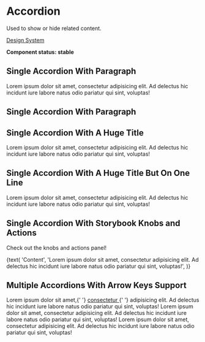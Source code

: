 
<Meta title="UI/Accordion" component={Accordion} decorators={[withKnobs]} />

# Accordion

Used to show or hide related content.

[Design System](https://designsystem.amsterdam.nl/7awj1hc9f/p/690480-accordion)

**Component status: stable**

## Single Accordion With Paragraph

<Preview>
  <Story name="Single Accordion With Paragraph">
    <Accordion title="Only a paragraph" id="one">
      <Paragraph gutterBottom={0}>
        Lorem ipsum dolor sit amet, consectetur adipisicing elit. Ad delectus
        hic incidunt iure labore natus odio pariatur qui sint, voluptas!
      </Paragraph>
    </Accordion>
  </Story>
</Preview>

## Single Accordion With Paragraph

<Preview>
  <Story name="Single Accordion With Custom Content">
    <Accordion title="With custom content" id="one">
      <Icon padding={4} size={48}>
        <FacebookPadded />
      </Icon>
    </Accordion>
  </Story>
</Preview>

## Single Accordion With A Huge Title

<Preview>
  <Story name="Single Accordion With A Huge Title">
    <Accordion
      title="Lorem ipsum dolor sit amet, consectetur adipisicing elit. Adipisci aperiam consequatur id, ipsum, libero minima praesentium qui recusandae repellat, repellendus reprehenderit vel? Amet beatae consequatur debitis, ex, fuga hic id itaque laborum neque odio officia optio perferendis tempore tenetur totam."
      id="one"
    >
      <Paragraph gutterBottom={0}>
        Lorem ipsum dolor sit amet, consectetur adipisicing elit. Ad delectus
        hic incidunt iure labore natus odio pariatur qui sint, voluptas!
      </Paragraph>
    </Accordion>
  </Story>
</Preview>

## Single Accordion With A Huge Title But On One Line

<Preview>
  <Story name="Single Accordion With A Huge Title But On One Line">
    <Accordion
      title="Lorem ipsum dolor sit amet, consectetur adipisicing elit. Adipisci aperiam consequatur id, ipsum, libero minima praesentium qui recusandae repellat, repellendus reprehenderit vel? Amet beatae consequatur debitis, ex, fuga hic id itaque laborum neque odio officia optio perferendis tempore tenetur totam."
      id="one"
      noMultiline
    >
      <Paragraph gutterBottom={0}>
        Lorem ipsum dolor sit amet, consectetur adipisicing elit. Ad delectus
        hic incidunt iure labore natus odio pariatur qui sint, voluptas!
      </Paragraph>
    </Accordion>
  </Story>
</Preview>

## Single Accordion With Storybook Knobs and Actions

Check out the knobs and actions panel!

<Preview>
  <Story name="Single Accordion With A Controlled State">
    <Accordion
      title={text('Title', 'Customize me!')}
      id="one"
      isOpen={boolean('Open Accordion')}
      noMultiline={boolean('Toggle Multiline')}
      onToggle={action('I Toggled!')}
    >
      <Paragraph gutterBottom={0}>
        {text(
          'Content',
          'Lorem ipsum dolor sit amet, consectetur adipisicing elit. Ad delectus hic incidunt iure labore natus odio pariatur qui sint, voluptas!',
        )}
      </Paragraph>
    </Accordion>
  </Story>
</Preview>

## Multiple Accordions With Arrow Keys Support

<Preview>
  <Story name="Multiple Accordions With Arrow Keys Support">
    <AccordionWrapper>
      <Accordion title="Example one" id="one">
        <Paragraph gutterBottom={0}>
          Lorem ipsum dolor sit amet,{' '}
          <a href="/" title="foo">
            consectetur
          </a>{' '}
          adipisicing elit. Ad delectus hic incidunt iure labore natus odio
          pariatur qui sint, voluptas!
        </Paragraph>
      </Accordion>
      <Accordion title="Example two" id="two">
        <Paragraph gutterBottom={0}>
          Lorem ipsum dolor sit amet, consectetur adipisicing elit. Ad delectus
          hic incidunt iure labore natus odio pariatur qui sint, voluptas!
        </Paragraph>
      </Accordion>
      <Accordion title="Example three" id="three">
        <Paragraph gutterBottom={0}>
          Lorem ipsum dolor sit amet, consectetur adipisicing elit. Ad delectus
          hic incidunt iure labore natus odio pariatur qui sint, voluptas!
        </Paragraph>
      </Accordion>
    </AccordionWrapper>
  </Story>
</Preview>
